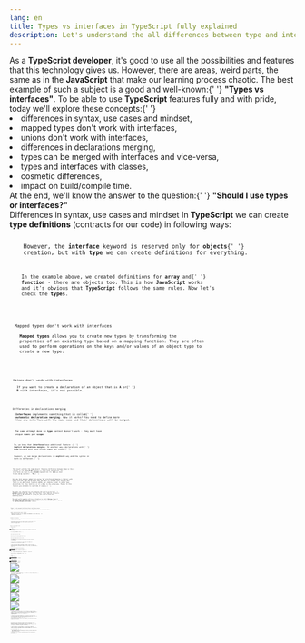 ```yaml
---
lang: en
title: Types vs interfaces in TypeScript fully explained
description: Let's understand the all differences between type and interface keywords in TypeScript. We'll explore their use cases and impact on the compile time and build time.
---
```


<Prelude label="Why types vs interfaces?">
  <M>
    As a <B>TypeScript developer</B>, it's good to use all the possibilities and
    features that this technology gives us. However, there are areas, weird
    parts, the same as in the <B>JavaScript</B> that make our learning process
    chaotic. The best example of such a subject is a good and well-known:{' '}
    <B>"Types vs interfaces"</B>.
  </M>
  <M>
    To be able to use <B>TypeScript</B> features fully and with pride, today
    we'll explore these concepts:{' '}
  </M>
  <L ordered>
    <Li>differences in syntax, use cases and mindset,</Li>
    <Li>mapped types don't work with interfaces,</Li>
    <Li>unions don't work with interfaces,</Li>
    <Li>differences in declarations merging,</Li>
    <Li>types can be merged with interfaces and vice-versa,</Li>
    <Li>types and interfaces with classes,</Li>
    <Li>cosmetic differences,</Li>
    <Li>impact on build/compile time.</Li>
  </L>
  <M>
    At the end, we'll know the answer to the question:{' '}
    <B>"Should I use types or interfaces?"</B>
  </M>
</Prelude>

<Section>
  <XL>Differences in syntax, use cases and mindset</XL>
  <M>
    In <B>TypeScript</B> we can create <B>type definitions</B> (contracts for
    our code) in following ways:
  </M>
  <Code
    mode="dynamic"
    lang="tsx"
    description="Object definition via type"
    src="https://raw.githubusercontent.com/polubis/Dream-stack-for-React-dev/article/Types-vs-interfaces-in-TypeScript-fully-explained/system/en/01-defs-via-types.ts"
    linesCount={3}
  />
  <Code
    mode="dynamic"
    lang="tsx"
    description="Object definition via interface"
    src="https://raw.githubusercontent.com/polubis/Dream-stack-for-React-dev/article/Types-vs-interfaces-in-TypeScript-fully-explained/system/en/02-defs-via-interfaces.ts"
    linesCount={3}
  />
  <M>
    However, the <B>interface</B> keyword is reserved only for <B>objects</B>{' '}
    creation, but with <B>type</B> we can create definitions for everything.
  </M>
  <Code
    mode="dynamic"
    lang="tsx"
    description="Interface may be used only for describe objects"
    src="https://raw.githubusercontent.com/polubis/Dream-stack-for-React-dev/article/Types-vs-interfaces-in-TypeScript-fully-explained/system/en/03-interfaces-only-for-objects.ts"
    linesCount={17}
  />
  <M>
    In the example above, we created definitions for <B>array</B> and{' '}
    <B>function</B> - there are objects too. This is how <B>JavaScript</B> works
    and it's obvious that <B>TypeScript</B> follows the same rules. Now let's
    check the <B>types</B>.
  </M>
  <Code
    mode="dynamic"
    lang="tsx"
    description="Types may be used for describe everything"
    src="https://raw.githubusercontent.com/polubis/Dream-stack-for-React-dev/article/Types-vs-interfaces-in-TypeScript-fully-explained/system/en/04-types-for-everything.ts"
    linesCount={22}
  />
</Section>

<Section>
  <XL>Mapped types don't work with interfaces</XL>
  <M>
    <B>Mapped types</B> allows you to create new types by transforming the
    properties of an existing type based on a mapping function. They are often
    used to perform operations on the keys and/or values of an object type to
    create a new type.
  </M>
  <Code
    mode="dynamic"
    lang="tsx"
    description="Mapped types doesn't work with interfaces"
    src="https://raw.githubusercontent.com/polubis/Dream-stack-for-React-dev/article/Types-vs-interfaces-in-TypeScript-fully-explained/system/en/05-mapped-types.ts"
    linesCount={22}
  />
  <Code
    mode="dynamic"
    lang="tsx"
    description="For generics it doesn't work also"
    src="https://raw.githubusercontent.com/polubis/Dream-stack-for-React-dev/article/Types-vs-interfaces-in-TypeScript-fully-explained/system/en/06-in-context-of-generics.ts"
    linesCount={20}
  />
</Section>

<Section>
  <XL>Unions don't work with interfaces</XL>
  <M>
    If you want to create a declaration of an object that is <B>A</B> or{' '}
    <B>B</B> with interfaces, it's not possible.
  </M>
  <Code
    mode="dynamic"
    lang="tsx"
    src="https://raw.githubusercontent.com/polubis/Dream-stack-for-React-dev/article/Types-vs-interfaces-in-TypeScript-fully-explained/system/en/14-unions-dont-work-with-interfaces.ts"
    linesCount={18}
  />
</Section>

<Section>
  <XL>Differences in declarations merging</XL>
  <M>
    <B>Interfaces</B> implements something that is called{' '}
    <B>automatic declaration merging</B>. How it works? You need to define more
    than one interface with the same name and their definitions will be merged.
  </M>
  <Code
    mode="dynamic"
    lang="tsx"
    description="Implicit merge of interfaces declarations"
    src="https://raw.githubusercontent.com/polubis/Dream-stack-for-React-dev/article/Types-vs-interfaces-in-TypeScript-fully-explained/system/en/07-interfaces-auto-merge.ts"
    linesCount={14}
  />
  <M>
    The same attempt done in <B>type</B> context doesn't work - they must have
    unique names per <B>scope</B>.
  </M>
  <Code
    mode="dynamic"
    lang="tsx"
    description="Implict declarations mechanism doesn't work with type keyword"
    src="https://raw.githubusercontent.com/polubis/Dream-stack-for-React-dev/article/Types-vs-interfaces-in-TypeScript-fully-explained/system/en/08-types-not.ts"
    linesCount={8}
  />
  <M>
    So, we know that <B>interfaces</B> have additional feature -{' '}
    <B>implict declarations merging</B>. In another way, declarations with{' '}
    <B>type</B> keyword must have unique names per scope.{' '}
  </M>
  <M>
    However, we can merge declarations in <B>explicit</B> way and the syntax in
    both is different.{' '}
  </M>
  <Code
    mode="dynamic"
    lang="tsx"
    description="That's how you merge by your own with interfaces"
    src="https://raw.githubusercontent.com/polubis/Dream-stack-for-React-dev/article/Types-vs-interfaces-in-TypeScript-fully-explained/system/en/09-explicit-merge-interfaces.ts"
    linesCount={13}
  />
  <Code
    mode="dynamic"
    lang="tsx"
    description="That's how you merge by your own with types"
    src="https://raw.githubusercontent.com/polubis/Dream-stack-for-React-dev/article/Types-vs-interfaces-in-TypeScript-fully-explained/system/en/10-explicit-merge-in-types.ts"
    linesCount={14}
  />
  <M>
    The result will be the same object. The only difference between them in this
    context is the <B>auto-merge</B> feature in interfaces and syntax. For
    interfaces we need to use <B>extends</B> keyword but for <B>type</B> we need
    to use merge operator - <B>"&"</B>.{' '}
  </M>
  <M>
    But why did someone added auto-merge for interfaces? Imagine a library with
    badly written type definitions and you want to consume this library API.
    There is an additional function added, but someone forgot to add a type
    definition for this function or it's done in the wrong way. Thanks to this
    feature you are able to override it easily.{' '}
  </M>
  <Code
    mode="dynamic"
    lang="tsx"
    description="I want to have my own, better type defs!"
    src="https://raw.githubusercontent.com/polubis/Dream-stack-for-React-dev/article/Types-vs-interfaces-in-TypeScript-fully-explained/system/en/11-lib-override.ts"
    linesCount={7}
  />
  <M>
    The other use case will be just removing the need to write the{' '}
    <B>extends</B> keyword all the time. It's the next, fancy feature. We have a
    lot of them in <B>JS</B>. Instead of typing we just need to know how
    something works.
  </M>
  <M>
    The real-world example will be a situation in which <B>library</B> doesn't
    have any type definitions. In the example below, we're adding full typing
    for <B>gatsby-plugin-dark-mode</B> library.
  </M>
  <Code
    mode="dynamic"
    lang="tsx"
    src="https://raw.githubusercontent.com/polubis/Dream-stack-for-React-dev/article/Types-vs-interfaces-in-TypeScript-fully-explained/system/en/12-override-of-lib-types.ts"
    linesCount={16}
  />
</Section>

<Section>
  <XL>Types can be merged with interfaces and vice-versa</XL>
  <M>Type and interface declarations are compatible in the merging aspect. </M>
  <Code
    mode="dynamic"
    lang="tsx"
    description="Both ways works"
    src="https://raw.githubusercontent.com/polubis/Dream-stack-for-React-dev/article/Types-vs-interfaces-in-TypeScript-fully-explained/system/en/15-vice-versa-merge.ts"
    linesCount={21}
  />
</Section>

<Section>
  <XL>Types and interfaces with classes</XL>
  <M>
    Both may be used in the <B>context of classes</B> in the same way - to
    implement contracts.
  </M>
  <Code
    mode="dynamic"
    lang="tsx"
    src="https://raw.githubusercontent.com/polubis/Dream-stack-for-React-dev/article/Types-vs-interfaces-in-TypeScript-fully-explained/system/en/16-classes.ts"
    linesCount={8}
  />
</Section>

<Section>
  <XL>Cosmetic differences</XL>
  <M>
    Look at the following code sample to understand the amount of code that we
    need to write for both.
  </M>
  <Code
    mode="dynamic"
    lang="tsx"
    description="Type is just shorter..."
    src="https://raw.githubusercontent.com/polubis/Dream-stack-for-React-dev/article/Types-vs-interfaces-in-TypeScript-fully-explained/system/en/13-cosmetic-diffs.ts"
    linesCount={6}
  />
  <M>
    Type-based declarations are just easier to write :P, that's why a lot of
    current <B>eslint</B> rules detect such cases as above and warn you to
    rewrite it to <B>type</B> syntax.
  </M>
</Section>

<Section>
  <XL>Impact on build/compile time</XL>
  <M>
    Under this{' '}
    <A outside href="https://github.com/microsoft/TypeScript/wiki/Performance">
      repo
    </A>{' '}
    you have official recommendations on when to use types and when to use
    interfaces. The authors of this document provide arguments connected with
    performance.
  </M>
  <M>
    By saying <B>performance</B> I mean:{' '}
  </M>
  <L>
    <Li>how long build process take,</Li>
    <Li>how fast your real-time plugins work in IDE,</Li>
    <Li>how long the compilation process take.</Li>
  </L>
  <M>
    The <B>TypeScript</B> is not providing any additional code when complied
    with <B>JavaScript</B>.
  </M>
  <Hint hasBg>
    In old versions of <B>TS</B> there was a small impact with <B>enum</B>, but
    in modern TS you can avoid this impact.
  </Hint>
  <M>
    I will verify this impact by changing interfaces to types in my big
    repository in which I have almost 500 interfaces. Later, I'll measure the
    build/compilation and developer experience in real time (I'm working with VS
    code).{' '}
  </M>
  <M>
    So I'll execute under the following{' '}
    <A
      outside
      href="https://github.com/polubis/Dream-stack-for-React-dev/tree/develop"
    >
      repository
    </A>{' '}
    following commands to build and compile:{' '}
  </M>
  <M>
    <B>tsc --project tsconfig.base.json --diagnostics</B> - compilation.
  </M>
  <M>
    <B>npx nx run-many --target=build --all</B> - build.
  </M>
  <Hint hasBg>
    Under{' '}
    <A
      outside
      href="https://github.com/polubis/Dream-stack-for-React-dev/tree/articles/Benchmarking-interfaces-vs-types-before"
    >
      this repository
    </A>{' '}
    you have code before changes.
  </Hint>
  <Hint hasBg>
    Under{' '}
    <A
      outside
      href="https://github.com/polubis/Dream-stack-for-React-dev/tree/articles/Benchmarking-interfaces-vs-types-after"
    >
      this repository
    </A>{' '}
    you have code after changes.
  </Hint>
  <M>This is how I made a changes: </M>
  <Image
    rolled
    src="https://raw.githubusercontent.com/polubis/Dream-stack-for-React-dev/article/Types-vs-interfaces-in-TypeScript-fully-explained/system/en/showcase-refactor.gif"
    description="The change from interfaces to type process"
  />
  <M>
    The results are really interesting... Looks like it's really improving the{' '}
    <B>build time</B> and <B>compile time</B>.{' '}
  </M>
  <Image
    src="https://raw.githubusercontent.com/polubis/Dream-stack-for-React-dev/article/Types-vs-interfaces-in-TypeScript-fully-explained/system/en/a-refactor.jpg"
    description="Build time before"
  />
  <Image
    src="https://raw.githubusercontent.com/polubis/Dream-stack-for-React-dev/article/Types-vs-interfaces-in-TypeScript-fully-explained/system/en/b-refactor.jpg"
    description="Build time after"
  />
  <Image
    src="https://raw.githubusercontent.com/polubis/Dream-stack-for-React-dev/article/Types-vs-interfaces-in-TypeScript-fully-explained/system/en/before.png"
    description="Compile time before"
  />
  <Image
    src="https://raw.githubusercontent.com/polubis/Dream-stack-for-React-dev/article/Types-vs-interfaces-in-TypeScript-fully-explained/system/en/after.png"
    description="Compile time after"
  />
  <M>
    I repeated these tests many times. In every attempt I cleaned the build
    folders and cache. In the context of numbers, there was always a difference,
    higher or lower, but the conclusion is - the version with <B>interfaces</B>{' '}
    instead of <B>types</B> had always faster <B>builds</B> and{' '}
    <B>compilation</B> times.
  </M>
  <M>
    I tried also real-time development in these branches. There were some
    situations in which when I accessed a file the first time I got a small lag
    or a longer response from the local <B>TypeScript</B> check server. So,
    looks like there is an impact too.{' '}
  </M>
  <Hint hasBg>
    If you are curious how it looks on your computer just open above mentioned
    branches and run tests 🔝.
  </Hint>
</Section>

<Summary label="Should you use types or interfaces?">
  <M>
    We spotted a lot of differences between declaring definitions with{' '}
    <B>types</B> and <B>interfaces</B>. Some additional features are available
    in both of them, but the most important aspect is still the question from
    the beginning: <B>"Should I use type or interfaces?"</B>{' '}
  </M>
  <M>
    I think the answer is really simple to this question. If <B>TypeScript</B>{' '}
    creators recommend using <B>interfaces</B> for defining <B>objects</B>, we
    should trust them. In addition, we performed some checks so we know how big
    the impact is on large projects. It may be several seconds on each build!
  </M>
  <M>
    So, the real answer is:{' '}
    <B>
      "Use interfaces first for defining objects until you need a feature from
      type-based definitions"
    </B>{' '}
    - of course if you care about development experience and compile/build
    performance.{' '}
  </M>
  <M></M>
</Summary>
